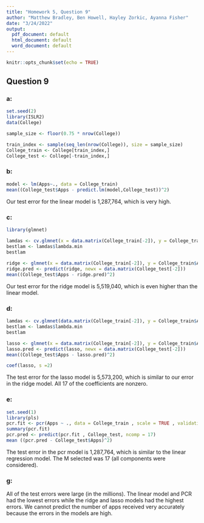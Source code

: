 ```yaml
---
title: "Homework 5, Question 9"
author: "Matthew Bradley, Ben Howell, Hayley Zorkic, Ayanna Fisher"
date: "3/24/2022"
output:
  pdf_document: default
  html_document: default
  word_document: default
---
```


```r
knitr::opts_chunk$set(echo = TRUE)
```

## Question 9

### a:

```r
set.seed(2)
library(ISLR2)
data(College)

sample_size <- floor(0.75 * nrow(College))

train_index <- sample(seq_len(nrow(College)), size = sample_size)
College_train <- College[train_index,]
College_test <- College[-train_index,]

```

### b:

```r

model <- lm(Apps~., data = College_train)
mean((College_test$Apps - predict.lm(model,College_test))^2)


```
Our test error for the linear model is 1,287,764, which is very high.

### c:

```r
library(glmnet)

lamdas <- cv.glmnet(x = data.matrix(College_train[-2]), y = College_train$Apps, alpha = 0)
bestlam <- lamdas$lambda.min
bestlam
 
ridge <- glmnet(x = data.matrix(College_train[-2]), y = College_train$Apps, nlambda = round(bestlam), alpha = 0)
ridge.pred <- predict(ridge, newx = data.matrix(College_test[-2]))
mean((College_test$Apps - ridge.pred)^2)

```
Our test error for the ridge model is 5,519,040, which is even higher than the linear model.

### d:

```r

lamdas <- cv.glmnet(data.matrix(College_train[-2]), y = College_train$Apps, alpha = 1)
bestlam <- lamdas$lambda.min
bestlam

lasso <- glmnet(x = data.matrix(College_train[-2]), y = College_train$Apps, alpha = 1, nlambda = round(bestlam))
lasso.pred <- predict(lasso, newx = data.matrix(College_test[-2]))
mean((College_test$Apps - lasso.pred)^2)

coef(lasso, s =2)

```
The test error for the lasso model is 5,573,200, which is similar to our error in the ridge model. All 17 of the coefficients are nonzero.

### e:
```r
set.seed(1)
library(pls)
pcr.fit <- pcr(Apps ~ ., data = College_train , scale = TRUE , validation = "CV")
summary(pcr.fit)
pcr.pred <- predict(pcr.fit , College_test, ncomp = 17)
mean ((pcr.pred - College_test$Apps)^2)

```
The test error in the pcr model is 1,287,764, which is similar to the linear regression model. The M selected was 17 (all components were considered).

### g:

All of the test errors were large (in the millions). The linear model and PCR had the lowest errors while the ridge and lasso models had the highest errors. We cannot predict the number of apps received very accurately because the errors in the models are high. 

